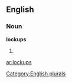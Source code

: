 ==English==

===Noun===
'''lockups'''

# {{plural of|[[lockup]]}}

[[Category:English plurals]]

[[ar:lockups]]